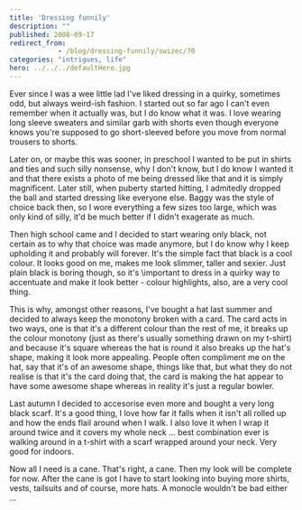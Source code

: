 ```yaml
---
title: 'Dressing funnily'
description: ""
published: 2008-09-17
redirect_from: 
            - /blog/dressing-funnily/swizec/70
categories: "intrigues, life"
hero: ../../../defaultHero.jpg
---
```

Ever since I was a wee little lad I&#x27;ve liked dressing in a quirky, sometimes odd, but always weird-ish fashion. I started out so far ago I can&#x27;t even remember when it actually was, but I do know what it was. I love wearing long sleeve sweaters and similar garb with shorts even though everyone knows you&#x27;re supposed to go short-sleeved before you move from normal trousers to shorts.

Later on, or maybe this was sooner, in preschool I wanted to be put in shirts and ties and such silly nonsense, why I don&#x27;t know, but I do know I wanted it and that there exists a photo of me being dressed like that and it is simply magnificent. Later still, when puberty started hitting, I admitedly dropped the ball and started dressing like everyone else. Baggy was the style of choice back then, so I wore everything a few sizes too large, which was only kind of silly, it&#x27;d be much better if I didn&#x27;t exagerate as much.

Then high school came and I decided to start wearing only black, not certain as to why that choice was made anymore, but I do know why I keep upholding it and probably will forever. It&#x27;s the simple fact that black is a cool colour. It looks good on me, makes me look slimmer, taller and sexier. Just plain black is boring though, so it&#x27;s \\important to dress in a quirky way to accentuate and make it look better - colour highlights, also, are a very cool thing.

This is why, amongst other reasons, I&#x27;ve bought a hat last summer and decided to always keep the monotony broken with a card. The card acts in two ways, one is that it&#x27;s a different colour than the rest of me, it breaks up the colour monotony (just as there&#x27;s usually something drawn on my t-shirt) and because it&#x27;s square whereas the hat is round it also breaks up the hat&#x27;s shape, making it look more appealing. People often compliment me on the hat, say that it&#x27;s of an awesome shape, things like that, but what they do not realise is that it&#x27;s the card doing that, the card is making the hat appear to have some awesome shape whereas in reality it&#x27;s just a regular bowler.

Last autumn I decided to accesorise even more and bought a very long black scarf. It&#x27;s a good thing, I love how far it falls when it isn&#x27;t all rolled up and how the ends flail around when I walk. I also love it when I wrap it around twice and it covers my whole neck ... best combination ever is walking around in a t-shirt with a scarf wrapped around your neck. Very good for indoors.

Now all I need is a cane. That&#x27;s right, a cane. Then my look will be complete for now. After the cane is got I have to start looking into buying more shirts, vests, tailsuits and of course, more hats. A monocle wouldn&#x27;t be bad either ...
